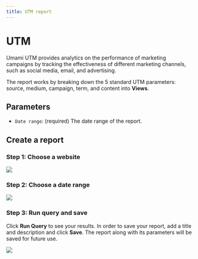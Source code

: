 ```yaml
---
title: UTM report
---
```


# UTM

Umami UTM provides analytics on the performance of marketing campaigns by tracking the effectiveness of different marketing channels, such as social media, email, and advertising.

The report works by breaking down the 5 standard UTM parameters: source, medium, campaign, term, and content into **Views**.

## Parameters

- `Date range`: (required) The date range of the report.

## Create a report

### Step 1: Choose a website

<img src="/images/v2/utm-website.png" />

### Step 2: Choose a date range

<img src="/images/v2/utm-date-range.png" />

### Step 3: Run query and save

Click **Run Query** to see your results. In order to save your report, add a title and description and click **Save**.
The report along with its parameters will be saved for future use.

<img src="/images/v2/utm-details.png" />

